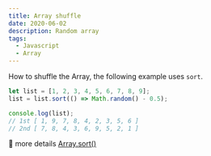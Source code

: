 ```yaml
---
title: Array shuffle
date: 2020-06-02
description: Random array
tags:
  - Javascript
  - Array
---
```


How to shuffle the Array, the following example uses `sort`.

```js
let list = [1, 2, 3, 4, 5, 6, 7, 8, 9];
list = list.sort(() => Math.random() - 0.5);

console.log(list);
// 1st [ 1, 9, 7, 8, 4, 2, 3, 5, 6 ]
// 2nd [ 7, 8, 4, 3, 6, 9, 5, 2, 1 ]
```

🚀 more details [Array.sort()](https://developer.mozilla.org/en-US/docs/Web/JavaScript/Reference/Global_Objects/Array/sort)
